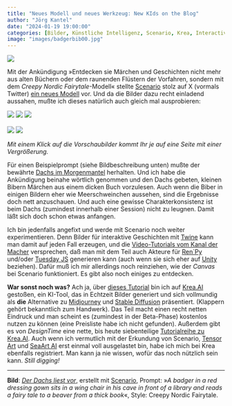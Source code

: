 ```yaml
---
title: "Neues Modell und neues Werkzeug: New KIds on the Blog"
author: "Jörg Kantel"
date: "2024-01-19 19:00:00"
categories: [Bilder, Künstliche Intelligenz, Scenario, Krea, Interactive Fiction]
image: "images/badgerbib00.jpg"
---
```


[![](images/badgerbib00-b.jpg)](https://www.flickr.com/photos/schockwellenreiter/53474020153/)

Mit der Ankündigung »Entdecken sie Märchen und Geschichten nicht mehr aus alten Büchern oder dem raunenden Flüstern der Vorfahren, sondern mit dem *Creepy Nordic Fairytale*-Modell« stellte [Scenario](http://cognitiones.kantel-chaos-team.de/technikgeschichte/rechnerundnetze/scenario.html) stolz auf X (vormals Twitter) [ein neues Modell](https://twitter.com/Scenario_gg/status/1747676861751083308?t=lq0uBTCuqPoB-woRRMazlA) vor. Und da die Bilder dazu recht einladend aussahen, mußte ich dieses natürlich auch gleich mal ausprobieren:

[![](images/badgerbib01.jpg)](https://www.flickr.com/photos/schockwellenreiter/53474295820/)&nbsp;[![](images/badgerbib02.jpg)](https://www.flickr.com/photos/schockwellenreiter/53473877886/)&nbsp;[![](images/badgerbib03.jpg)](https://www.flickr.com/photos/schockwellenreiter/53474017678/)<br /><br />
[![](images/badgerbib04.jpg)](https://www.flickr.com/photos/schockwellenreiter/53472969612/)&nbsp;[![](images/badgerbib05.jpg)](https://www.flickr.com/photos/schockwellenreiter/53474293135/)

*Mit einem Klick auf die Vorschaubilder kommt Ihr je auf eine Seite mit einer Vergrößerung.*

Für einen Beispielprompt (siehe Bildbeschreibung unten) mußte der bewährte [Dachs im Morgenmantel](https://kantel.github.io/posts/2024010701_badger_artist/) herhalten. Und ich habe die Ankündigung beinahe wörtlich genommen und den Dachs gebeten, kleinen Bibern Märchen aus einem dicken Buch vorzulesen. Auch wenn die Biber in einigen Bildern eher wie Meerschweinchen aussehen, sind die Ergebnisse doch nett anzuschauen. Und auch eine gewisse Charakterkonsistenz ist beim Dachs (zumindest innerhalb einer Session) nicht zu leugnen. Damit läßt sich doch schon etwas anfangen.

Ich bin jedenfalls angefixt und werde mit Scenario noch weiter experimentieren. Denn Bilder für interaktive Geschichten mit [Twine](http://cognitiones.kantel-chaos-team.de/multimedia/spieleprogrammierung/twine2.html) kann man damit auf jeden Fall erzeugen, und die [Video-Tutorials vom Kanal der Macher](https://www.youtube.com/playlist?list=PLwO3lt08LXuTOLVPOuelWm4pA9FFDSvZ5) versprechen, daß man mit dem Teil auch Akteure für [Ren`Py](http://cognitiones.kantel-chaos-team.de/multimedia/spieleprogrammierung/renpy.html) und/oder [Tuesday JS](http://cognitiones.kantel-chaos-team.de/multimedia/spieleprogrammierung/tuesdayjs.html) generieren kann (auch wenn sie sich eher auf [Unity](http://cognitiones.kantel-chaos-team.de/multimedia/spieleprogrammierung/unity.html) beziehen). Dafür muß ich mir allerdings noch reinziehen, wie der *Canvas* bei Scenario funktioniert. Es gibt also noch einiges zu entdecken.

**War sonst noch was?** Ach ja, über [dieses Tutorial](https://www.youtube.com/watch?v=-BgJzOObRxE) bin ich auf [Krea.AI](https://www.krea.ai/home) gestoßen, ein KI-Tool, das in Echtzeit Bilder generiert und sich vollmundig als **die** Alternative zu [Midjourney](http://cognitiones.kantel-chaos-team.de/technikgeschichte/rechnerundnetze/midjourney.html) und [Stable Diffusion](http://cognitiones.kantel-chaos-team.de/technikgeschichte/rechnerundnetze/stablediffusion.html) präsentiert. (Klappern gehört bekanntlich zum Handwerk). Das Teil macht einen recht netten Eindruck und man scheint es (zumindest in der Beta-Phase) kostenlos nutzen zu können (eine Preisliste habe ich nicht gefunden). Außerdem gibt es von *DesignTime* eine nette, bis heute siebenteilige [Tutorialreihe zu Krea.AI](https://www.youtube.com/playlist?list=PLPiUSjGA-F5dWtmhVV4kS-xIY0TI4iAH6). Auch wenn ich vermutlich mit der Erkundung von Scenario, [Tensor Art](http://cognitiones.kantel-chaos-team.de/technikgeschichte/rechnerundnetze/tensorart.html) und [SeaArt AI](http://cognitiones.kantel-chaos-team.de/technikgeschichte/rechnerundnetze/seaart.html) erst einmal voll ausgelastet bin, habe ich mich bei Krea ebenfalls registriert. Man kann ja nie wissen, wofür das noch nützlich sein kann. *Still digging!*

---

**Bild**: *[Der Dachs liest vor](https://www.flickr.com/photos/schockwellenreiter/53474020153/)*, erstellt mit [Scenario](http://cognitiones.kantel-chaos-team.de/technikgeschichte/rechnerundnetze/scenario.html), Prompt: »*A badger in a red dressing gown sits in a wing chair in his cave in front of a library and reads a fairy tale to a beaver from a thick book*«, Style: Creepy Nordic Fairytale.